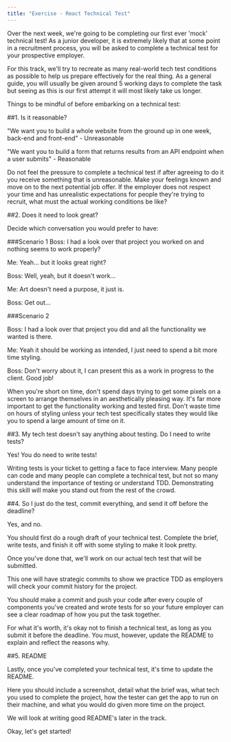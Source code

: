 ```yaml
---
title: "Exercise - React Technical Test"
---
```


Over the next week, we're going to be completing our first ever 'mock' technical test! As a junior developer, it is extremely likely that at some point in a recruitment process, you will be asked to complete a technical test for your prospective employer.

For this track, we'll try to recreate as many real-world tech test conditions as possible to help us prepare effectively for the real thing. As a general guide, you will usually be given around 5 working days to complete the task but seeing as this is our first attempt it will most likely take us longer. 

Things to be mindful of before embarking on a technical test:

##1. Is it reasonable? 

"We want you to build a whole website from the ground up in one week, back-end and front-end" - Unreasonable

"We want you to build a form that returns results from an API endpoint when a user submits" - Reasonable

Do not feel the pressure to complete a technical test if after agreeing to do it you receive something that is unreasonable. Make your feelings known and move on to the next potential job offer. If the employer does not respect your time and has unrealistic expectations for people they're trying to recruit, what must the actual working conditions be like?

##2. Does it need to look great?

Decide which conversation you would prefer to have:

###Scenario 1
Boss: I had a look over that project you worked on and nothing seems to work properly?

Me: Yeah... but it looks great right?

Boss: Well, yeah, but it doesn't work...

Me: Art doesn't need a purpose, it just is.

Boss: Get out...

###Scenario 2

Boss: I had a look over that project you did and all the functionality we wanted is there.

Me: Yeah it should be working as intended, I just need to spend a bit more time styling.

Boss: Don't worry about it, I can present this as a work in progress to the client. Good job!

When you're short on time, don't spend days trying to get some pixels on a screen to arrange themselves in an aesthetically pleasing way. It's far more important to get the functionality working and tested first. Don't waste time on hours of styling unless your tech test specifically states they would like you to spend a large amount of time on it.

##3. My tech test doesn't say anything about testing. Do I need to write tests?

Yes! You do need to write tests! 

Writing tests is your ticket to getting a face to face interview. Many people can code and many people can complete a technical test, but not so many understand the importance of testing or understand TDD. Demonstrating this skill will make you stand out from the rest of the crowd.

##4. So I just do the test, commit everything, and send it off before the deadline?

Yes, and no.

You should first do a rough draft of your technical test. Complete the brief, write tests, and finish it off with some styling to make it look pretty.

Once you've done that, we'll work on our actual tech test that will be submitted.

This one will have strategic commits to show we practice TDD as employers will check your commit history for the project.

You should make a commit and push your code after every couple of components you've created and wrote tests for so your future employer can see a clear roadmap of how you put the task together.

For what it's worth, it's okay not to finish a technical test, as long as you submit it before the deadline. You must, however, update the README to explain and reflect the reasons why.

##5. README

Lastly, once you've completed your technical test, it's time to update the README.

Here you should include a screenshot, detail what the brief was, what tech you used to complete the project, how the tester can get the app to run on their machine, and what you would do given more time on the project.

We will look at writing good README's later in the track.

Okay, let's get started!

